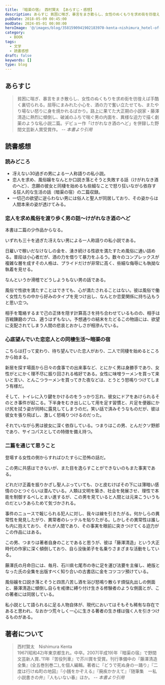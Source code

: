 ```yaml
---
title: 『暗渠の宿』 西村賢太 【あらすじ・感想】
description: あらすじ 貧困に喘ぎ、暴言をまき散らし、女性のぬくもりを求め街を彷徨えば手酷く裏切られる。屈辱にまみれた小心を、酒の力で奮い立たせても、またやり場ない怒りに身を焼かれるばかり。路上に果てた大正期の小説家・藤澤清造に熱烈に傾倒し、破滅のふちで喘ぐ男の内面を、異様な迫力で描く劇薬のような私小説二篇。
pubDate: 2018-05-09 00:45:00
modDate: 2024-05-01 00:00:00
heroImage: '@/images/blog/3581590941902183970-kenta-nishimura_hotel-of-the-culvert.webp'
category:
  - BOOK
tags:
  - 文学
  - 読書感想
draft: false
keywords: []
type: blog
---
```


## あらすじ

> 貧困に喘ぎ、暴言をまき散らし、女性のぬくもりを求め街を彷徨えば手酷く裏切られる。屈辱にまみれた小心を、酒の力で奮い立たせても、またやり場ない怒りに身を焼かれるばかり。路上に果てた大正期の小説家・藤澤清造に熱烈に傾倒し、破滅のふちで喘ぐ男の内面を、異様な迫力で描く劇薬のような私小説二篇。デビュー作「けがれなき酒のへど」を併録した野間文芸新人賞受賞作。 <cite>-- 本書より引用</cite>

## 読書感想

### 読みどころ

- 冴えない30過ぎの男による一人称語りの私小説。
- 恋人を求め、風俗嬢をなんとか口説き落とそうと失敗する話（けがれなき酒のへど）、念願の彼女と同棲を始めるも些細なことで怒り狂いながら依存する狂人的な生活の話（暗渠の宿）の二篇収録。
- 一切己の欲望に逆らわない男には俗人と聖人が同居しており、その姿からは人間本来の姿が透けてみる。

### 恋人を求め風俗を渡り歩く男の話〜けがれなき酒のへど

本書は二篇の少作品からなる。

いずれも三十を過ぎた冴えない男による一人称語りの私小説である。

日雇いで稼いだなけなしの金を、湧き続ける性欲を満たすため風俗に通い詰める。普段は小心者だが、酒の力を借りて暴力をふるう。数々のコンプレックスが複雑な層を成すその人格は、プライドだけが非常に高く、些細な侮辱にも執拗な執着を見せる。

なんというか滑稽でどうしようもない男の話である。

風俗で性欲を満たすことはできても、心が満たされることはない。彼は風俗で働く女性たちの中から好みのタイプを見つけ出し、なんとか恋愛関係に持ち込もうと思い立つ。

相手を篭絡するまで己の正体を隠す計算高さを持ち合わせているものの、相手は百戦錬磨のプロ、適うはずもない。予想通りの結末をたどるこの物語には、欲望に支配されてしまう人間の悲哀とおかしさが相滲んでいる。

### 心底望んでいた恋恋人との同棲生活〜暗渠の宿

こちらは打って変わり、待ち望んでいた恋人がおり、二人で同棲を始めるところから始まる。

新居を探す場面から日々の食事での出来事など、とにかく男は身勝手であり、女性がとにかく理不尽に振り回される格好である。女性に味噌ラーメンを買って来いと言い、とんこつラーメンを買ってきた夜などは、とうとう怒鳴りつけてしまう有様だ。

そして、トイレに入り鍵をかけるのをうっかり忘れ、彼女にドアをあけられるそのとき事件が起こる。下半身をむき出しにして用を足す習慣と、片足を便器にかけ尻を拭う姿が同時に露見してしまうのだ。笑い話で済みそうなものだが、彼は彼女を張り飛ばし、激しく怒鳴りつけるのだった。

それでいながら男は彼女に深く依存している。つまりはこの男、とんだクソ野郎であり、サイコパスとしての特徴を備え持つ。

### 二篇を通じて思うこと

登場する女性の側からすればひたすらに恐怖の話だ。

この男に共感はできないが、また目を逸らすことができないのもまた事実である。

どれだけ正義を振りかざし聖人ぶっていても、ひと皮むけばその下には薄暗い感情のひとつぐらいは潜んでいる。人類は文明を築き、社会を発展させ、理性で本能を制御するべしとまい進するが、この男を見ていると人間とは元来こういうものだというあらためて気づかされる。

事件のニュースで報じられる犯人に対し、我々は線を引きたがる。何かしらの異常性を発見したがり、異常者のレッテルを貼りたがる。しかしその異常性は誰しも内に抱えており、それが人間であり、その事実を眼前に突きつけてくる迫力がこの作品にはある。

この男、つまりは著者自身のことであると思うが、彼は「藤澤清造」という大正時代の作家に深く傾倒しており、自ら没後弟子を名乗りさまざまな活動をしている。

藤澤氏の月命日には、毎月、石川県七尾市の寺に足を運び法要を主催し、絶版となった氏の全集を出版すべく知り合いの古書店に金をコツコツ預けている。

風俗嬢を口説き落とそうと四苦八苦し酒を浴び怒鳴り散らす煩悩丸出しの側面と、藤澤清造に傾倒し自らを戒律に縛り付け生きる修験者のような側面とが、この著者には同居している。

私小説として語られるに足る人物自体が、現代においてはそもそも稀有な存在であると思われ、なおかつ荒々しく一心に生きる著者の生き様は強く人を引きつけるものがある。

<div class='not-prose'>
  <div data-vc_mylinkbox_id='886753657'></div>
</div>

## 著者について

> 西村賢太　Nishimura Kenta<br />
> 1967(昭和42)年東京都生れ。中卒。2007(平成19)年『暗渠の宿』で野間文芸新人賞、’11年『苦役列車』で芥川賞を受賞。刊行準備中の『藤澤清造全集』(全五巻別巻二)\_を個人編輯。著者に『どうで死ぬ身の一踊り』『二度は行けぬ町の地図』『小銭をかぞえる』『廃疾かかえて』『随筆集　一私小説書きの弁』『人もいない春』ほか。 <cite>-- 本書より引用</cite>
